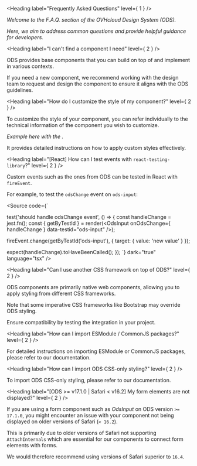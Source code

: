 
<Meta title="OVHcloud Design System/F.A.Q." />

<Heading label="Frequently Asked Questions" level={ 1 } />

*Welcome to the F.A.Q. section of the OVHcloud Design System (ODS).*

*Here, we aim to address common questions and provide helpful guidance for developers.*

<Heading label="I can't find a component I need" level={ 2 } />

ODS provides base components that you can build on top of and implement in various contexts.

If you need a new component, we recommend working with the design team to request and design the component to ensure it aligns with the ODS guidelines.

<Heading label="How do I customize the style of my component?" level={ 2 } />

To customize the style of your component, you can refer individually to the technical information of the component you wish to customize.

*Example here with the [<OdsLink label="Accordion component" />](?path=/docs/ods-components-accordion--technical-information#style-customization).*

It provides detailed instructions on how to apply custom styles effectively.

<Heading label="[React] How can I test events with `react-testing-library`?" level={ 2 } />

Custom events such as the ones from ODS can be tested in React with `fireEvent`.

For example, to test the `odsChange` event on `ods-input`:

<Source code={`

test('should handle odsChange event', () => {
  const handleChange = jest.fn();
  const { getByTestId } = render(<OdsInput onOdsChange={ handleChange } data-testid="ods-input" />);

  fireEvent.change(getByTestId('ods-input'), { target: { value: 'new value' } });

  expect(handleChange).toHaveBeenCalled();
});
`}
        dark="true"
        language="tsx" />

<Heading label="Can I use another CSS framework on top of ODS?" level={ 2 } />

ODS components are primarily native web components, allowing you to apply styling from different CSS frameworks.

Note that some imperative CSS frameworks like Bootstrap may override ODS styling.

Ensure compatibility by testing the integration in your project.

<Heading label="How can I import ESModule / CommonJS packages?" level={ 2 } />

For detailed instructions on importing ESModule or CommonJS packages, please refer to our <StorybookLink label="Get Started" title="OVHcloud Design System/Get Started" /> documentation.

<Heading label="How can I import ODS CSS-only styling?" level={ 2 } />

To import ODS CSS-only styling, please refer to our <StorybookLink label="Get Started" title="OVHcloud Design System/Get Started" /> documentation.

<Heading label="[ODS >= v17.1.0 | Safari < v16.2] My form elements are not displayed?" level={ 2 } />

If you are using a form component such as *OdsInput* on ODS version `>= 17.1.0`, you might encounter an issue with your component not being displayed on older versions of Safari (`< 16.2`).

This is primarily due to older versions of Safari not supporting `AttachInternals` which are essential for our components to connect form elements with forms.

We would therefore recommend using versions of Safari superior to `16.4`.
